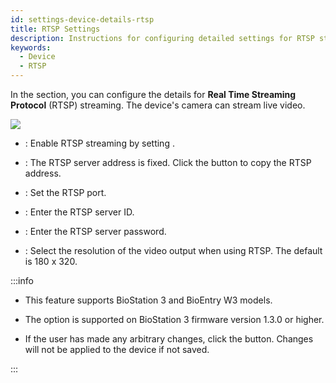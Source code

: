 ```yaml
---
id: settings-device-details-rtsp
title: RTSP Settings
description: Instructions for configuring detailed settings for RTSP streaming are provided.
keywords:
  - Device
  - RTSP
---
```


In the <Cmd sid='device.info.rtsp' product='2' /> section, you can configure the details for **Real Time Streaming Protocol** (RTSP) streaming. The device's camera can stream live video.

<Image src='/img/biostarx-setting-device-edit-rtsp.png' />

* <Cmd sid='device.info.rtsp' product='2' />: Enable RTSP streaming by setting <Cmd sid='device.info.enabled' product='2' />.

* <Cmd sid='device.info.rtsp.address' product='2' />: The RTSP server address is fixed. Click the <Cmd sid='device.info.rtsp.copy' product='2' /> button to copy the RTSP address.

* <Cmd sid='device.info.rtsp.port' product='2' />: Set the RTSP port.

* <Cmd sid='device.info.rtsp.id' product='2' />: Enter the RTSP server ID.

* <Cmd sid='device.info.rtsp.password' product='2' />: Enter the RTSP server password.

* <Cmd sid='device.info.rtsp.resolution' product='2' />: Select the resolution of the video output when using RTSP. The default is <Cmd>180 x 320</Cmd>.

:::info

* This feature supports BioStation 3 and BioEntry W3 models.

* The <Cmd sid='device.info.rtsp.resolution' product='2' /> option is supported on BioStation 3 firmware version 1.3.0 or higher.

* If the user has made any arbitrary changes, click the <Cmd sid='button.apply' product='2' /> button. Changes will not be applied to the device if not saved.

:::
